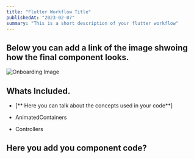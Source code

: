 ```yaml
---
title: "Flutter Workflow Title"
publishedAt: "2023-02-07"
summary: "This is a short description of your flutter workflow"
---
```


## Below you can add a link of the image shwoing how the final component looks.

<img
  src="https://raw.githubusercontent.com/Anslem27/flutterTemplatesSite/38461fe3a669d8d37bfcdf1bb8c97c8db3452574/public/templates/onboarding.png"
  alt="Onboarding Image"
/>

## Whats Included.

- [** Here you can talk about the concepts used in your code**]

- AnimatedContainers
- Controllers

## Here you add you component code?

```dart


```
